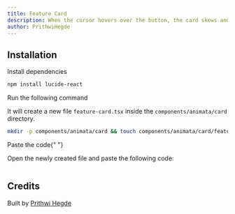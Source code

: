 ```yaml
---
title: Feature Card
description: When the cursor hovers over the button, the card skews and the check mark appears.
author: PrithwiHegde
---
```


<ComponentPreview name="card-feature-card--docs" />

## Installation

<Steps>
<Step>Install dependencies</Step>

```bash
npm install lucide-react
```

<Step>Run the following command</Step>

It will create a new file `feature-card.tsx` inside the `components/animata/card` directory.

```bash
mkdir -p components/animata/card && touch components/animata/card/feature-card.tsx
```

<Step>Paste the code</Step>{" "}

Open the newly created file and paste the following code:

```jsx file=<rootDir>/animata/card/feature-card.tsx
```

</Steps>

## Credits

Built by [Prithwi Hegde](https://github.com/Prithwi32)
